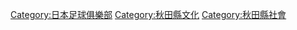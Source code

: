 {{Catnav|頁面分類|各種主題的頁面分類|按國家分類|各國體育|日本足球|日本足球俱乐部}}
{{Catmore|秋田藍閃電}}

[[Category:日本足球俱樂部|Category:日本足球俱樂部]]
[[Category:秋田縣文化|Category:秋田縣文化]]
[[Category:秋田縣社會|Category:秋田縣社會]]